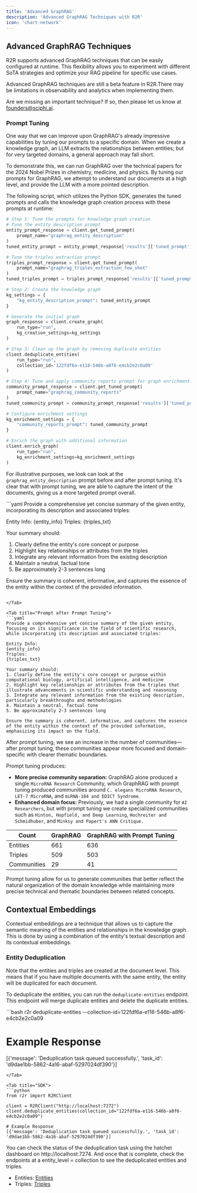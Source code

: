 ```yaml
---
title: 'Advanced GraphRAG'
description: 'Advanced GraphRAG Techniques with R2R'
icon: 'chart-network'
---
```



## Advanced GraphRAG Techniques

R2R supports advanced GraphRAG techniques that can be easily configured at runtime. This flexibility allows you to experiment with different SoTA strategies and optimize your RAG pipeline for specific use cases.

<Note>

Advanced GraphRAG techniques are still a beta feature in R2R.There may be limitations in observability and analytics when implementing them.

Are we missing an important technique? If so, then please let us know at founders@sciphi.ai.

</Note>


### Prompt Tuning

One way that we can improve upon GraphRAG's already impressive capabilities by tuning our prompts to a specific domain. When we create a knowledge graph, an LLM extracts the relationships between entities; but for very targeted domains, a general approach may fall short.

To demonstrate this, we can run GraphRAG over the technical papers for the 2024 Nobel Prizes in chemistry, medicine, and physics. By tuning our prompts for GraphRAG, we attempt to understand our documents at a high level, and provide the LLM with a more pointed description.

The following script, which utilizes the Python SDK, generates the tuned prompts and calls the knowledge graph creation process with these prompts at runtime:

```python
# Step 1: Tune the prompts for knowledge graph creation
# Tune the entity description prompt
entity_prompt_response = client.get_tuned_prompt(
    prompt_name="graphrag_entity_description"
)
tuned_entity_prompt = entity_prompt_response['results']['tuned_prompt']

# Tune the triples extraction prompt
triples_prompt_response = client.get_tuned_prompt(
    prompt_name="graphrag_triples_extraction_few_shot"
)
tuned_triples_prompt = triples_prompt_response['results']['tuned_prompt']

# Step 2: Create the knowledge graph
kg_settings = {
    "kg_entity_description_prompt": tuned_entity_prompt
}

# Generate the initial graph
graph_response = client.create_graph(
    run_type="run",
    kg_creation_settings=kg_settings
)

# Step 3: Clean up the graph by removing duplicate entities
client.deduplicate_entities(
    run_type="run",
    collection_id='122fdf6a-e116-546b-a8f6-e4cb2e2c0a09'
)

# Step 4: Tune and apply community reports prompt for graph enrichment
community_prompt_response = client.get_tuned_prompt(
    prompt_name="graphrag_community_reports"
)
tuned_community_prompt = community_prompt_response['results']['tuned_prompt']

# Configure enrichment settings
kg_enrichment_settings = {
    "community_reports_prompt": tuned_community_prompt
}

# Enrich the graph with additional information
client.enrich_graph(
    run_type="run",
    kg_enrichment_settings=kg_enrichment_settings
)
```

For illustrative purposes, we look can look at the `graphrag_entity_description` prompt before and after prompt tuning. It's clear that with prompt tuning, we are able to capture the intent of the documents, giving us a more targeted prompt overall.

<Tabs>
<Tab title="Prompt after Prompt Tuning">
```yaml
Provide a comprehensive yet concise summary of the given entity, incorporating its description and associated triples:

Entity Info:
{entity_info}
Triples:
{triples_txt}

Your summary should:
1. Clearly define the entity's core concept or purpose
2. Highlight key relationships or attributes from the triples
3. Integrate any relevant information from the existing description
4. Maintain a neutral, factual tone
5. Be approximately 2-3 sentences long

Ensure the summary is coherent, informative, and captures the essence of the entity within the context of the provided information.
```

</Tab>

<Tab title="Prompt after Prompt Tuning">
```yaml
Provide a comprehensive yet concise summary of the given entity, focusing on its significance in the field of scientific research, while incorporating its description and associated triples:

Entity Info:
{entity_info}
Triples:
{triples_txt}

Your summary should:
1. Clearly define the entity's core concept or purpose within computational biology, artificial intelligence, and medicine
2. Highlight key relationships or attributes from the triples that illustrate advancements in scientific understanding and reasoning
3. Integrate any relevant information from the existing description, particularly breakthroughs and methodologies
4. Maintain a neutral, factual tone
5. Be approximately 2-3 sentences long

Ensure the summary is coherent, informative, and captures the essence of the entity within the context of the provided information, emphasizing its impact on the field.
```
</Tab>

</Tabs>

After prompt tuning, we see an increase in the number of communities—after prompt tuning, these communities appear more focused and domain-specific with clearer thematic boundaries.

Prompt tuning produces:
- **More precise community separation:** GraphRAG alone produced a single `MicroRNA Research` Community, which GraphRAG with prompt tuning produced communities around `C. elegans MicroRNA Research`, `LET-7 MicroRNA`, and `miRNA-184 and EDICT Syndrome`.
- **Enhanced domain focus:** Previously, we had a single community for `AI Researchers`, but with prompt tuning we create specialized communities such as `Hinton, Hopfield, and Deep Learning`, `Hochreiter and Schmidhuber`, and `Minksy and Papert's ANN Critique.`

| Count       | GraphRAG | GraphRAG with Prompt Tuning |
|-------------|----------|-----------------------------|
| Entities    | 661      | 636                         |
| Triples     | 509      | 503                         |
| Communities | 29       | 41                          |

Prompt tuning allow for us to generate communities that better reflect the natural organization of the domain knowledge while maintaining more precise technical and thematic boundaries between related concepts.

## Contextual Embeddings

Contextual embeddings are a technique that allows us to capture the semantic meaning of the entities and relationships in the knowledge graph. This is done by using a combination of the entity's textual description and its contextual embeddings.




### Entity Deduplication

Note that the entities and triples are created at the document level. This means that if you have multiple documents with the same entity, the entity will be duplicated for each document.

To deduplicate the entities, you can run the `deduplicate-entities` endpoint. This endpoint will merge duplicate entities and delete the duplicate entities.

<Tabs>
<Tab title="CLI">
```bash
r2r deduplicate-entities --collection-id=122fdf6a-e116-546b-a8f6-e4cb2e2c0a09

# Example Response
[{'message': 'Deduplication task queued successfully.', 'task_id': 'd9dae1bb-5862-4a16-abaf-5297024df390'}]
```
</Tab>

<Tab title="SDK">
```python
from r2r import R2RClient

client = R2RClient("http://localhost:7272")
client.deduplicate_entities(collection_id="122fdf6a-e116-546b-a8f6-e4cb2e2c0a09")

# Example Response
[{'message': 'Deduplication task queued successfully.', 'task_id': 'd9dae1bb-5862-4a16-abaf-5297024df390'}]
```
</Tab>
</Tabs>

You can check the status of the deduplication task using the hatchet dashboard on http://localhost:7274. And once that is complete, check the endpoints at a entity_level = collection to see the deduplicated entities and triples.

- Entities: [Entities](http://localhost:7272/v2/entities?collection_id=122fdf6a-e116-546b-a8f6-e4cb2e2c0a09&entity_level=collection)
- Triples: [Triples](http://localhost:7272/v2/triples?collection_id=122fdf6a-e116-546b-a8f6-e4cb2e2c0a09&entity_level=collection)
